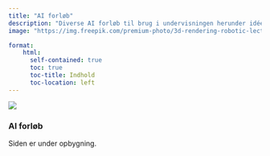 ```yaml
---
title: "AI forløb"
description: "Diverse AI forløb til brug i undervisningen herunder idéer til SRO og SRP"
image: "https://img.freepik.com/premium-photo/3d-rendering-robotic-lecturer-teaching-podium-with-display-monitor_493806-3933.jpg?w=1060"

format:
    html: 
      self-contained: true
      toc: true
      toc-title: Indhold
      toc-location: left
---
```


![](https://img.freepik.com/premium-photo/3d-rendering-robotic-lecturer-teaching-podium-with-display-monitor_493806-3933.jpg?w=1060)

### AI forløb

Siden er under opbygning.